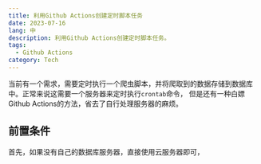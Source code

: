 ```yaml
---
title: 利用Github Actions创建定时脚本任务
date: 2023-07-16
lang: 中
description: 利用Github Actions创建定时脚本任务。
tags:
  - Github Actions
category: Tech
---
```


当前有一个需求，需要定时执行一个爬虫脚本，并将爬取到的数据存储到数据库中。正常来说这需要一个服务器来定时执行`crontab`命令，
但是还有一种白嫖Github Actions的方法，省去了自行处理服务器的麻烦。

## 前置条件

首先，如果没有自己的数据库服务器，直接使用云服务器即可，

